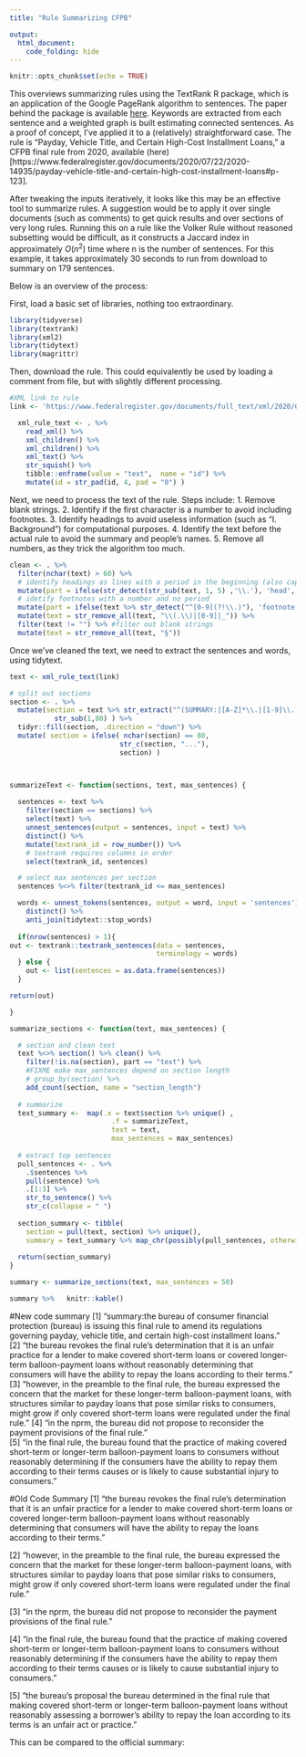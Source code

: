 ```yaml
---
title: "Rule Summarizing CFPB"

output:
  html_document:
    code_folding: hide
---
```


```r
knitr::opts_chunk$set(echo = TRUE)
```

This overviews summarizing rules using the TextRank R package, which is an application of the Google PageRank algorithm to sentences. The paper behind the package is available [here](https://web.eecs.umich.edu/~mihalcea/papers/mihalcea.emnlp04.pdf). Keywords are extracted from each sentence and a weighted graph is built estimating connected sentences. As a proof of concept, I've applied it to a (relatively) straightforward case. The rule is "Payday, Vehicle Title, and Certain High-Cost Installment Loans," a CFPB final rule from 2020, available (here)[https://www.federalregister.gov/documents/2020/07/22/2020-14935/payday-vehicle-title-and-certain-high-cost-installment-loans#p-123]. 

After tweaking the inputs iteratively, it looks like this may be an effective tool to summarize rules. A suggestion would be to apply it over single documents (such as comments) to get quick results and over sections of very long rules. Running this on a rule like the Volker Rule without reasoned subsetting would be difficult, as it constructs a Jaccard index in approximately $O(n^2)$ time where n is the number of sentences. For this example, it takes approximately 30 seconds to run from download to summary on 179 sentences.

Below is an overview of the process:

First, load a basic set of libraries, nothing too extraordinary.
```r
library(tidyverse)
library(textrank)
library(xml2)
library(tidytext)
library(magrittr)
```



Then, download the rule. This could equivalently be used by loading a comment from file, but with slightly different processing.
```r
#XML link to rule
link <- 'https://www.federalregister.gov/documents/full_text/xml/2020/07/22/2020-14935.xml'

  xml_rule_text <- . %>% 
    read_xml() %>% 
    xml_children() %>% 
    xml_children() %>%
    xml_text() %>% 
    str_squish() %>% 
    tibble::enframe(value = "text",  name = "id") %>% 
    mutate(id = str_pad(id, 4, pad = "0") )
```

Next, we need to process the text of the rule. Steps include:
1. Remove blank strings.
2. Identify if the first character is a number to avoid including footnotes.
3. Identify headings to avoid useless information (such as "I. Background") for computational purposes.
4. Identify the text before the actual rule to avoid the summary and people's names.
5. Remove all numbers, as they trick the algorithm too much.

```r

clean <- . %>%  
  filter(nchar(text) > 60) %>% 
  # identify headings as lines with a period in the beginning (also captures some footnotes)
  mutate(part = ifelse(str_detect(str_sub(text, 1, 5) ,'\\.'), 'head', 'text')) %>% 
  # idetify footnotes with a number and no period
  mutate(part = ifelse(text %>% str_detect("^[0-9](?!\\.)"), 'footnote', part) ) %>% 
  mutate(text = str_remove_all(text, "\\(.\\)|[0-9]|_")) %>%
  filter(text != "") %>% #filter out blank strings
  mutate(text = str_remove_all(text, "§"))
```
              
Once we've cleaned the text, we need to extract the sentences and words, using tidytext.    
```r
text <- xml_rule_text(link)  

# split out sections
section <- . %>% 
  mutate(section = text %>% str_extract("^(SUMMARY:|[A-Z]*\\.|[1-9]\\.).*") %>% 
           str_sub(1,80) ) %>% 
  tidyr::fill(section, .direction = "down") %>%
  mutate( section = ifelse( nchar(section) == 80, 
                           str_c(section, "..."), 
                           section) )



summarizeText <- function(sections, text, max_sentences) {
  
  sentences <- text %>%
    filter(section == sections) %>%
    select(text) %>%
    unnest_sentences(output = sentences, input = text) %>%
    distinct() %>%
    mutate(textrank_id = row_number()) %>% 
    # textrank requires columns in order
    select(textrank_id, sentences)

  # select max sentences per section
  sentences %<>% filter(textrank_id <= max_sentences)

  words <- unnest_tokens(sentences, output = word, input = 'sentences') %>% 
    distinct() %>% 
    anti_join(tidytext::stop_words)
  
  if(nrow(sentences) > 1){
out <- textrank::textrank_sentences(data = sentences, 
                                    terminology = words)
  } else {
    out <- list(sentences = as.data.frame(sentences))
  }

return(out)

}

summarize_sections <- function(text, max_sentences) {

  # section and clean text 
  text %<>% section() %>% clean() %>% 
    filter(!is.na(section), part == "text") %>%
    #FIXME make max_sentences depend on section length
    # group_by(section) %>% 
    add_count(section, name = "section_length") 
  
  # summarize 
  text_summary <-  map(.x = text$section %>% unique() , 
                         .f = summarizeText, 
                         text = text, 
                         max_sentences = max_sentences) 
  
  # extract top sentences
  pull_sentences <- . %>% 
    .$sentences %>% 
    pull(sentence) %>% 
    .[1:3] %>% 
    str_to_sentence() %>%  
    str_c(collapse = " ")
  
  section_summary <- tibble(
    section = pull(text, section) %>% unique(), 
    summary = text_summary %>% map_chr(possibly(pull_sentences, otherwise = " ") ) ) 
  
  return(section_summary)
}

summary <- summarize_sections(text, max_sentences = 50)

summary %>%   knitr::kable()

```




#New code summary
[1] "summary:the bureau of consumer financial protection (bureau) is issuing this final rule to amend its regulations governing payday, vehicle title, and certain high-cost installment loans."                                                                                                                 
[2] "the bureau revokes the  final rule's determination that it is an unfair practice for a lender to make covered short-term loans or covered longer-term balloon-payment loans without reasonably determining that consumers will have the ability to repay the loans according to their terms."               
[3] "however, in the preamble to the  final rule, the bureau expressed the concern that the market for these longer-term balloon-payment loans, with structures similar to payday loans that pose similar risks to consumers, might grow if only covered short-term loans were regulated under the  final rule." 
[4] "in the  nprm, the bureau did not propose to reconsider the payment provisions of the  final rule."                                                                                                                                                                                                          
[5] "in the  final rule, the bureau found that the practice of making covered short-term or longer-term balloon-payment loans to consumers without reasonably determining if the consumers have the ability to repay them according to their terms causes or is likely to cause substantial injury to consumers."

#Old Code Summary
[1] "the bureau revokes the  final rule's determination that it is an unfair practice for a lender to make covered short-term loans or covered longer-term balloon-payment loans without reasonably determining that consumers will have the ability to repay the loans according to their terms." 

[2] "however, in the preamble to the  final rule, the bureau expressed the concern that the market for these longer-term balloon-payment loans, with structures similar to payday loans that pose similar risks to consumers, might grow if only covered short-term loans were regulated under the  final rule." 

[3] "in the  nprm, the bureau did not propose to reconsider the payment provisions of the  final rule."                           

[4] "in the  final rule, the bureau found that the practice of making covered short-term or longer-term balloon-payment loans to consumers without reasonably determining if the consumers have the ability to repay them according to their terms causes or is likely to cause substantial injury to consumers."

[5] "the bureau's proposal the bureau determined in the  final rule that making covered short-term or longer-term balloon-payment loans without reasonably assessing a borrower's ability to repay the loan according to its terms is an unfair act or practice."

This can be compared to the official summary:

<!-- ![summary](summary.PNG) -->
